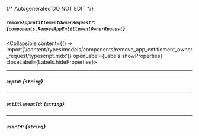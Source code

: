 {/* Autogenerated DO NOT EDIT  */}

##### `removeAppEntitlementOwnerRequest?`: *{`components.RemoveAppEntitlementOwnerRequest`}*
<Collapsible content={() => import('/content/types/models/components/remove_app_entitlement_owner_request/typescript.mdx')} openLabel={Labels.showProperties} closeLabel={Labels.hideProperties}>
</Collapsible>

---
##### `appId`: *{`string`}*

---
##### `entitlementId`: *{`string`}*

---
##### `userId`: *{`string`}*


